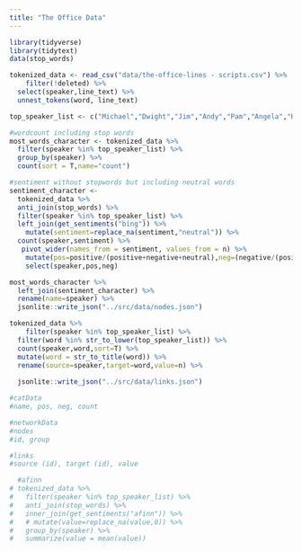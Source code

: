 ```yaml
---
title: "The Office Data"
---
```



```r
library(tidyverse)
library(tidytext)
data(stop_words)
```

```r
tokenized_data <- read_csv("data/the-office-lines - scripts.csv") %>% 
    filter(!deleted) %>% 
  select(speaker,line_text) %>% 
  unnest_tokens(word, line_text)

top_speaker_list <- c("Michael","Dwight","Jim","Andy","Pam","Angela","Kevin","Erin","Ryan","Oscar","Darryl","Kelly")

#wordcount including stop words
most_words_character <- tokenized_data %>% 
  filter(speaker %in% top_speaker_list) %>% 
  group_by(speaker) %>% 
  count(sort = T,name="count")

#sentiment without stopwords but including neutral words
sentiment_character <-
  tokenized_data %>% 
  anti_join(stop_words) %>%
  filter(speaker %in% top_speaker_list) %>% 
  left_join(get_sentiments("bing")) %>% 
    mutate(sentiment=replace_na(sentiment,"neutral")) %>% 
  count(speaker,sentiment) %>% 
   pivot_wider(names_from = sentiment, values_from = n) %>% 
    mutate(pos=positive/(positive+negative+neutral),neg=(negative/(positive+negative+neutral))*-1) %>% 
    select(speaker,pos,neg)

most_words_character %>% 
  left_join(sentiment_character) %>% 
  rename(name=speaker) %>% 
  jsonlite::write_json("../src/data/nodes.json")
```


```r
tokenized_data %>% 
    filter(speaker %in% top_speaker_list) %>% 
  filter(word %in% str_to_lower(top_speaker_list)) %>% 
  count(speaker,word,sort=T) %>% 
  mutate(word = str_to_title(word)) %>% 
  rename(source=speaker,target=word,value=n) %>% 
  
  jsonlite::write_json("../src/data/links.json")

#catData
#name, pos, neg, count

#networkData
#nodes
#id, group

#links
#source (id), target (id), value


```
```r
  #afinn
# tokenized_data %>% 
#   filter(speaker %in% top_speaker_list) %>% 
#   anti_join(stop_words) %>%
#   inner_join(get_sentiments("afinn")) %>% 
#   # mutate(value=replace_na(value,0)) %>% 
#   group_by(speaker) %>% 
#   summarize(value = mean(value))
```



